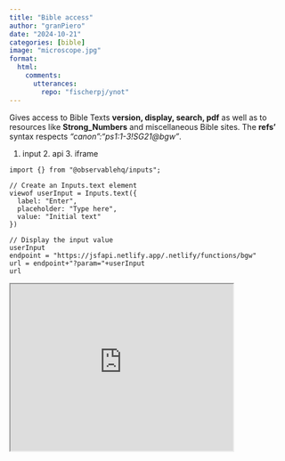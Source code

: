 ```yaml
---
title: "Bible access"
author: "granPiero"
date: "2024-10-21"
categories: [bible]
image: "microscope.jpg"
format: 
  html:
    comments:
      utterances: 
        repo: "fischerpj/ynot"
---
```


Gives access to Bible Texts **version, display, search, pdf** as well as to resources like **Strong_Numbers** and miscellaneous Bible sites. The **refs'** syntax respects *"canon":"ps1:1-3!SG21\@bgw"*.

1.  input 2. api 3. iframe

```ojs
import {} from "@observablehq/inputs";

// Create an Inputs.text element
viewof userInput = Inputs.text({
  label: "Enter",
  placeholder: "Type here",
  value: "Initial text"
})

// Display the input value
userInput
endpoint = "https://jsfapi.netlify.app/.netlify/functions/bgw"
url = endpoint+"?param="+userInput
url
```

<iframe src="https://jsfapi.netlify.app/.netlify/functions/bgw?param=ps1:1-3!SG21" title="jsfapi iframe" width="400" height="300">

</iframe>
